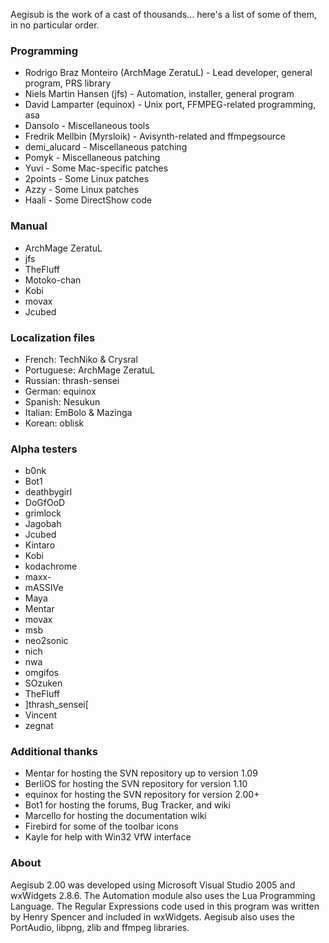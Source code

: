Aegisub is the work of a cast of thousands... here's a list of some of them, in no particular order.

===Programming===
*Rodrigo Braz Monteiro (ArchMage ZeratuL) - Lead developer, general program, PRS library
*Niels Martin Hansen (jfs) - Automation, installer, general program
*David Lamparter (equinox) - Unix port, FFMPEG-related programming, asa
*Dansolo - Miscellaneous tools
*Fredrik Mellbin (Myrsloik) - Avisynth-related and ffmpegsource
*demi_alucard - Miscellaneous patching
*Pomyk - Miscellaneous patching
*Yuvi - Some Mac-specific patches
*2points - Some Linux patches
*Azzy - Some Linux patches
*Haali - Some DirectShow code

===Manual===
*ArchMage ZeratuL
*jfs
*TheFluff
*Motoko-chan
*Kobi
*movax
*Jcubed

===Localization files===
*French: TechNiko & Crysral
*Portuguese: ArchMage ZeratuL
*Russian: thrash-sensei
*German: equinox
*Spanish: Nesukun
*Italian: EmBolo & Mazinga
*Korean: oblisk

===Alpha testers===
*b0nk
*Bot1
*deathbygirl
*DoGfOoD
*grimlock
*Jagobah
*Jcubed
*Kintaro
*Kobi
*kodachrome
*maxx-
*mASSIVe
*Maya
*Mentar
*movax
*msb
*neo2sonic
*nich
*nwa
*omgifos
*SOzuken
*TheFluff
*]thrash_sensei[
*Vincent
*zegnat

===Additional thanks===
*Mentar for hosting the SVN repository up to version 1.09
*BerliOS for hosting the SVN repository for version 1.10
*equinox for hosting the SVN repository for version 2.00+
*Bot1 for hosting the forums, Bug Tracker, and wiki
*Marcello for hosting the documentation wiki
*Firebird for some of the toolbar icons
*Kayle for help with Win32 VfW interface

===About===
Aegisub 2.00 was developed using Microsoft Visual Studio 2005 and wxWidgets 2.8.6. The Automation module also uses the Lua Programming Language. The Regular Expressions code used in this program was written by Henry Spencer and included in wxWidgets. Aegisub also uses the PortAudio, libpng, zlib and ffmpeg libraries.
{{todo|Update this list, it's outdated}}